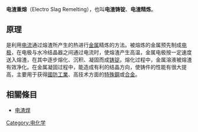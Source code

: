 '''电渣重熔'''（Electro Slag Remelting），也叫'''电渣铸锭'''、'''电渣精炼'''。
== 原理 ==
是利用[[电流|电流]]通过熔渣所产生的热进行[[金属|金属]]精炼的方法。被熔炼的金属预先制成[[电极|电极]]，在电极与水冷结晶器之间通过电流时，使熔渣产生高温，金属电极按一定速度送入熔渣，在其中逐步熔化、沉积、凝固而成[[铸锭|铸锭]]。熔化过程中，金属溶液被熔渣有效净化。在金属凝固过程中，能造成有利的结晶方向，使铸件的性能有很大提高，主要用于获得[[國防工業|國防工業]]、高技术方面的[[特殊鋼|特殊鋼]]或[[合金|合金]]。
== 相關條目 ==
* [[电渣焊|电渣焊]]

{{鋼鐵生產}}

[[Category:电化学|Category:电化学]]